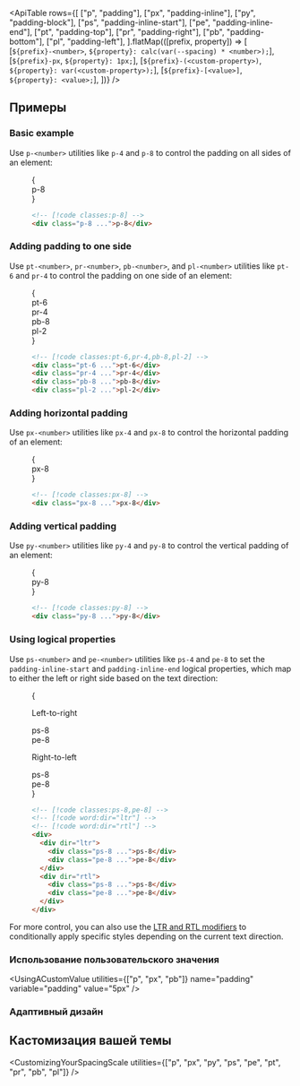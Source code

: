 

<ApiTable
  rows={[
    ["p", "padding"],
    ["px", "padding-inline"],
    ["py", "padding-block"],
    ["ps", "padding-inline-start"],
    ["pe", "padding-inline-end"],
    ["pt", "padding-top"],
    ["pr", "padding-right"],
    ["pb", "padding-bottom"],
    ["pl", "padding-left"],
  ].flatMap(([prefix, property]) => [
    [`${prefix}-<number>`, `${property}: calc(var(--spacing) * <number>);`],
    [`${prefix}-px`, `${property}: 1px;`],
    [`${prefix}-(<custom-property>)`, `${property}: var(<custom-property>);`],
    [`${prefix}-[<value>]`, `${property}: <value>;`],
  ])}
/>

## Примеры

### Basic example

Use `p-<number>` utilities like `p-4` and `p-8` to control the padding on all sides of an element:

<Figure>

<Example>
  {
    <div className="flex justify-center font-mono text-sm leading-6 font-bold text-white">
      <div className="relative rounded-lg bg-violet-500 p-8">
        <Stripes noColor className="absolute inset-0 rounded-lg text-white/50" />
        <div className="relative bg-violet-500 p-4">p-8</div>
      </div>
    </div>
  }
</Example>

```html
<!-- [!code classes:p-8] -->
<div class="p-8 ...">p-8</div>
```

</Figure>

### Adding padding to one side

Use `pt-<number>`, `pr-<number>`, `pb-<number>`, and `pl-<number>` utilities like `pt-6` and `pr-4` to control the padding on one side of an element:

<Figure>

<Example>
  {
    <div className="-mx-5 flex flex-wrap items-start justify-center font-mono text-sm leading-6 font-bold text-white">
      <div className="flex items-start">
        <div className="flex-none px-5">
          <div className="overflow-hidden rounded-lg bg-purple-500">
            <Stripes noColor className="h-6 w-full rounded-t-lg text-white/50" />
            <div className="p-4">pt-6</div>
          </div>
        </div>
        <div className="flex-none px-5 pt-6">
          <div className="flex overflow-hidden rounded-lg bg-purple-500">
            <div className="flex-none p-4">pr-4</div>
            <Stripes noColor className="min-h-full w-4 flex-none rounded-r-lg text-white/50" />
          </div>
        </div>
      </div>
      <div className="flex items-start">
        <div className="flex-none px-5 pt-6">
          <div className="overflow-hidden rounded-lg bg-purple-500">
            <div className="p-4">pb-8</div>
            <Stripes noColor className="h-8 w-full rounded-b-lg text-white/50" />
          </div>
        </div>
        <div className="flex-none px-5 pt-6">
          <div className="flex overflow-hidden rounded-lg bg-purple-500">
            <Stripes noColor className="min-h-full w-2 flex-none rounded-l-lg text-white/50" />
            <div className="flex-none p-4">pl-2</div>
          </div>
        </div>
      </div>
    </div>
  }
</Example>

```html
<!-- [!code classes:pt-6,pr-4,pb-8,pl-2] -->
<div class="pt-6 ...">pt-6</div>
<div class="pr-4 ...">pr-4</div>
<div class="pb-8 ...">pb-8</div>
<div class="pl-2 ...">pl-2</div>
```

</Figure>

### Adding horizontal padding

Use `px-<number>` utilities like `px-4` and `px-8` to control the horizontal padding of an element:

<Figure>

<Example>
  {
    <div className="flex justify-center font-mono text-sm leading-6 font-bold text-white">
      <div className="flex overflow-hidden rounded-lg bg-indigo-500">
        <Stripes noColor className="h-full w-8 flex-none rounded-l-lg text-white/50" />
        <div className="p-4">px-8</div>
        <Stripes noColor className="h-full w-8 flex-none rounded-r-lg text-white/50" />
      </div>
    </div>
  }
</Example>

```html
<!-- [!code classes:px-8] -->
<div class="px-8 ...">px-8</div>
```

</Figure>

### Adding vertical padding

Use `py-<number>` utilities like `py-4` and `py-8` to control the vertical padding of an element:

<Figure>

<Example>
  {
    <div className="flex justify-center font-mono text-sm leading-6 font-bold text-white">
      <div className="overflow-hidden rounded-lg bg-pink-500">
        <Stripes noColor className="h-8 w-full flex-none rounded-t-lg text-white/50" />
        <div className="p-4">py-8</div>
        <Stripes noColor className="h-8 w-full flex-none rounded-b-lg text-white/50" />
      </div>
    </div>
  }
</Example>

```html
<!-- [!code classes:py-8] -->
<div class="py-8 ...">py-8</div>
```

</Figure>

### Using logical properties

Use `ps-<number>` and `pe-<number>` utilities like `ps-4` and `pe-8` to set the `padding-inline-start` and `padding-inline-end` logical properties, which map to either the left or right side based on the text direction:

<Figure>

<Example>
  {
    <div className="grid grid-cols-2 place-items-center gap-x-4">
      <div className="flex flex-col items-start gap-y-4">
        <p className="text-sm font-medium">Left-to-right</p>
        <div className="flex overflow-hidden rounded-lg bg-indigo-500 font-mono text-sm leading-6 font-bold text-white">
          <Stripes noColor className="min-h-full w-8 rounded-s-lg text-white/50" />
          <div className="p-4">ps-8</div>
        </div>
        <div className="mt-4 flex overflow-hidden rounded-lg bg-indigo-500 font-mono text-sm leading-6 font-bold text-white">
          <div className="p-4">pe-8</div>
          <Stripes noColor className="min-h-full w-8 rounded-e-lg text-white/50" />
        </div>
      </div>
      <div className="flex flex-col items-end gap-y-4">
        <p className="text-sm font-medium">Right-to-left</p>
        <div className="flex overflow-hidden rounded-lg bg-indigo-500 font-mono text-sm leading-6 font-bold text-white">
          <div className="p-4">ps-8</div>
          <Stripes noColor className="min-h-full w-8 rounded-e-lg text-white/50" />
        </div>
        <div className="mt-4 flex overflow-hidden rounded-lg bg-indigo-500 font-mono text-sm leading-6 font-bold text-white">
          <Stripes noColor className="min-h-full w-8 rounded-s-lg text-white/50" />
          <div className="p-4">pe-8</div>
        </div>
      </div>
    </div>
  }
</Example>

```html
<!-- [!code classes:ps-8,pe-8] -->
<!-- [!code word:dir="ltr"] -->
<!-- [!code word:dir="rtl"] -->
<div>
  <div dir="ltr">
    <div class="ps-8 ...">ps-8</div>
    <div class="pe-8 ...">pe-8</div>
  </div>
  <div dir="rtl">
    <div class="ps-8 ...">ps-8</div>
    <div class="pe-8 ...">pe-8</div>
  </div>
</div>
```

</Figure>

For more control, you can also use the [LTR and RTL modifiers](/docs/hover-focus-and-other-states#rtl-support) to conditionally apply specific styles depending on the current text direction.

### Использование пользовательского значения

<UsingACustomValue utilities={["p", "px", "pb"]} name="padding" variable="padding" value="5px" />

### Адаптивный дизайн

<ResponsiveDesign property="padding" defaultClass="py-4" featuredClass="py-8" />

## Кастомизация вашей темы

<CustomizingYourSpacingScale utilities={["p", "px", "py", "ps", "pe", "pt", "pr", "pb", "pl"]} />
